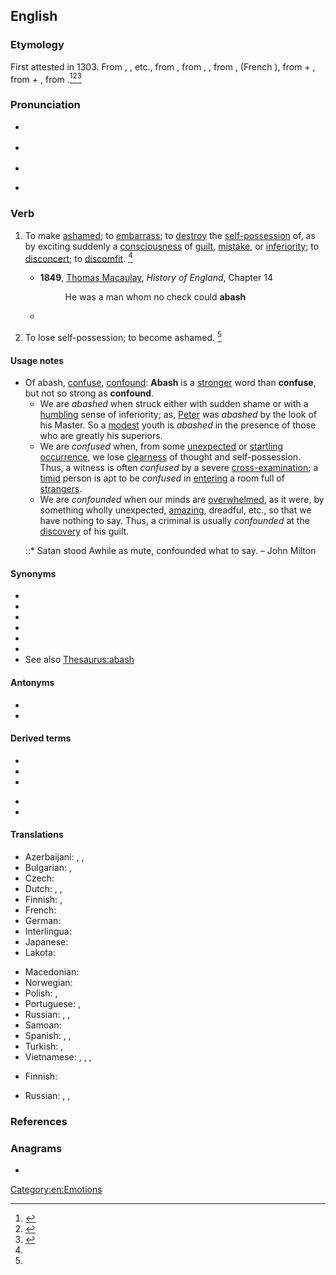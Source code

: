 ==English==

===Etymology===
First attested in 1303. From {{inh|en|enm|abaisen}}, {{m|enm|abaishen}}, {{m|enm|abashen||to gape with surprise}} etc., from {{der|en|xno|abaiss|abaïss}}, from {{der|en|frm|abair}}, {{m|frm|abaisser||to astonish, alter}}, from {{der|en|fro|esbair|esbaïr}}, (French {{m|fr|ébahir}}), from {{m|fro|es-||utterly}} + {{m|fro|bair|baïr|to [[astonish]]}}, from {{der|en|la|ex-||out of}} + {{m|la|baer||to gape}}, from {{m|la|batāre||to yawn, gape}}.<ref name=SOED>{{R:SOED5|page=2}}</ref><ref name=WI3>{{R:MW3 1976|page=2}}</ref><ref name=OXF>{{R:OCD2|page=2}}</ref>

===Pronunciation===
* {{a|RP}} {{IPA|/əˈbæʃ/|lang=en}}
* {{a|GenAm}} {{IPA|/əˈbæʃ/|lang=en}}
* {{audio|en-us-abash.ogg|Audio (US)|lang=en}}

* {{rhymes|æʃ|lang=en}}

===Verb===
{{en-verb|es}}

# {{lb|en|transitive}} To make [[ashamed]]; to [[embarrass]]; to [[destroy]] the [[self-possession]] of, as by exciting suddenly a [[consciousness]] of [[guilt]], [[mistake]], or [[inferiority]]; to [[disconcert]]; to [[discomfit]]. {{defdate|First attested from around (1150 to 1350).}}<ref name=SOED/>
#* '''1849''', [[w:Thomas Babington Macaulay, 1st Baron Macaulay|Thomas Macaulay]], ''History of England'', Chapter 14
#*: He was a man whom no check could '''abash'''
#* {{quote-book|author=Agatha Christie|authorlink=Agatha Christie|title=Murder on the Orient Express|location=London|publisher=HarperCollins|year=1934|year_published= 2017|chapter=8|page=129|passage=The stare seemed to '''abash''' Poirot.}}
# {{lb|en|intransitive|obsolete}} To lose self-possession; to become ashamed. {{defdate|Attested from around (1350 to 1470) until the late 16<sup>th</sup> century.}}<ref name=SOED/>

====Usage notes====
* Of abash, [[confuse]], [[confound]]: '''Abash''' is a [[stronger]] word than '''confuse''', but not so strong as '''confound'''.
** We are ''abashed'' when struck either with sudden shame or with a [[humbling]] sense of inferiority; as, [[Peter]] was ''abashed'' by the look of his Master. So a [[modest]] youth is ''abashed'' in the presence of those who are greatly his superiors.
** We are ''confused'' when, from some [[unexpected]] or [[startling]] [[occurrence]], we lose [[clearness]] of thought and self-possession. Thus, a witness is often ''confused'' by a severe [[cross-]]examination; a [[timid]] person is apt to be ''confused'' in [[entering]] a room full of [[strangers]].
** We are ''confounded'' when our minds are [[overwhelmed]], as it were, by something wholly unexpected, [[amazing]], dreadful, etc., so that we have nothing to say. Thus, a criminal is usually ''confounded'' at the [[discovery]] of his guilt.
*::* Satan stood Awhile as mute, confounded what to say. – John Milton

====Synonyms====
{{checksense|en}}
* {{l|en|confuse}}
* {{l|en|confound}}
* {{l|en|disconcert}}
* {{l|en|shame}}
* {{l|en|humiliate}}
* {{l|en|embarrass}}
* See also [[Thesaurus:abash]]

====Antonyms====
* {{l|en|embolden}}
* {{l|en|reassure}}

====Derived terms====
{{der-top}}
* {{l|en|abashed}}
* {{l|en|abashedly}}
* {{l|en|abashedness}}
{{der-mid}}
* {{l|en|abashless}}
* {{l|en|abashment}}
{{der-bottom}}

====Translations====
{{trans-top|to make ashamed, to embarrass}}
* Azerbaijani: {{t|az|utandırmaq}}, {{t|az|pərt etmək}}, {{t|az|karıxdırmaq}}
* Bulgarian: {{t+|bg|засрамвам}}, {{t+|bg|смущавам}}
* Czech: {{t|cs|zahanbit}}
* Dutch: {{t+|nl|beschamen}}, {{t|nl|in verlegenheid brengen}}, {{t|nl|van zijn stuk brengen}}
* Finnish: {{t|fi|saattaa häpeilemään}}, {{t|fi|saattaa hämille}}
* French: {{t+|fr|confondre}}
* German: {{t+|de|beschämen}}
* Interlingua: {{t|ia|confunder}}
* Japanese: {{t+|ja|狼狽|tr=ろうばいさせる, rōbaisaseru|alt=狼狽させる|sc=Jpan}}
* Lakota: {{t|lkt|iṡtélya}}
{{trans-mid}}
* Macedonian: {{t|mk|звунува|sc=Cyrl}}
* Norwegian: {{t|no|gjøre skamfull}}
* Polish: {{t+|pl|zawstydzać}}, {{t+|pl|speszyć}}
* Portuguese: {{t+|pt|envergonhar}}, {{t+|pt|confundir}}
* Russian: {{t+|ru|смуща́ть|impf}}, {{t+|ru|конфу́зить|impf}}, {{t|ru|[[приводи́ть]] в [[замеша́тельство]]|impf}}
* Samoan: {{t|sm|fa'ama}}
* Spanish: {{t+|es|confundir}}, {{t+|es|avergonzar}}, {{t+|es|abochornar}}
* Turkish: {{t+|tr|utandırmak}}, {{t+|tr|mahcup etmek}}
* Vietnamese: {{t-check|vi|[[làm]] [[bối rối]]}} {{attention|vi|2=was "[[làm]] [[bối rối]]" - assumed sum-of-parts; if an idiom, remove the wikilinks to the individual words. see [[User:Kephir/gadgets/xte#Translation_fixing]]}}, {{t+check|vi|lúng túng|alt=làm lúng túng}} {{attention|vi|2=was "làm [[lúng túng]]" - assumed inflected form or vocalised spelling; please verify if linking is acceptable. see [[User:Kephir/gadgets/xte#Translation_fixing]]}}, {{t+check|vi|luống cuống|alt=làm luống cuống}} {{attention|vi|2=was "làm [[luống cuống]]" - assumed inflected form or vocalised spelling; please verify if linking is acceptable. see [[User:Kephir/gadgets/xte#Translation_fixing]]}}, {{t+check|vi|ngượng nghịu|alt=làm ngượng nghịu}} {{attention|vi|2=was "làm [[ngượng nghịu]]" - assumed inflected form or vocalised spelling; please verify if linking is acceptable. see [[User:Kephir/gadgets/xte#Translation_fixing]]}}
{{trans-bottom}}

{{trans-top|obsolete: to lose self-possession; to become ashamed}}
* Finnish: {{t+|fi|nolostua}}
{{trans-mid}}
* Russian: {{t+|ru|смути́ться|pf}}, {{t+|ru|сконфу́зиться|pf}}, {{t|ru|[[прийти́]] в [[замеша́тельство]]|pf}}
{{trans-bottom}}

===References===
<references/>

===Anagrams===
* {{anagrams|en|a=aabhs|Basha|Sabah|basha|sabha}}

[[Category:en:Emotions]]